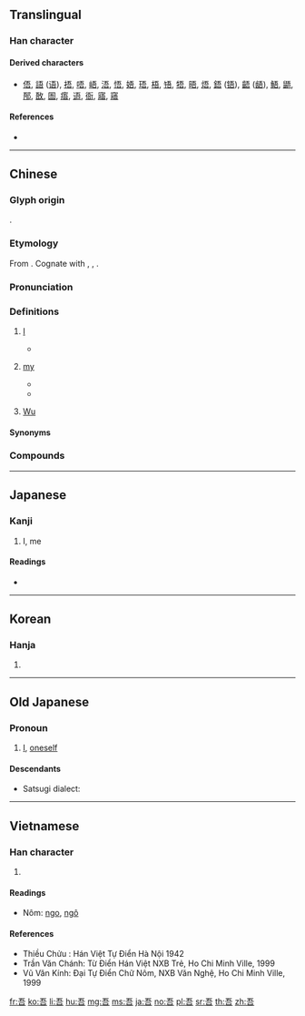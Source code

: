 {{character info/new}}
==Translingual==
{{stroke order|strokes=7}}

===Han character===
{{Han char|rn=30|rad=口|as=04|sn=7|four=10601|canj=MMR|ids=⿱五口}}

====Derived characters====
* [[俉]], [[語]] ([[语]]), [[捂]], [[唔]], [[峿]], [[浯]], [[悟]], [[娪]], [[珸]], [[梧]], [[啎]], [[牾]], [[晤]], [[焐]], [[鋙]] ([[铻]]), [[齬]] ([[龉]]), [[鯃]], [[鼯]], [[郚]], [[敔]], [[圄]], [[痦]], [[逜]], [[衙]], [[寤]], [[窹]]

====References====
* {{Han ref|kx=0180.030|dkj=03379|dj=0398.020|hdz=10585.130|uh=543E|ud=21566|bh=A75E|bd=42846}}

----

==Chinese==
{{zh-forms}}

===Glyph origin===
{{Han etyl}}
{{Han compound|ls=psc|五|口|c1=p|c2=s|t2=mouth}}.

===Etymology===
From {{inh|zh|sit-pro|*ŋa||I}}. Cognate with {{och-l|我|I}}, {{zh-l|俺|(''dialectal Mandarin'') I}}, {{zh-m|𠊎|(''Hakka'') I}}.

===Pronunciation===
{{zh-pron
|m=wú
|c=ng4
|h=pfs=ǹg/ngâ
|h_note=ǹg - literary; ngâ - vernacular (“my”)
|md=ngù
|mn=xm,qz,tw:ngô͘/qz,zz:gô͘
|w=3ngu,3hhngg
|mc=y
|oc=y
|ma=y
|cat=pron,det,pn
}}

===Definitions===
{{zh-hanzi}}

# {{lb|zh|literary|or|dialectal}} [[I]]
#* {{zh-x|吾 觀 全 地球 之 社會，未 有 凌亂 ^舊金山 之 華人 者。|From all the societies '''I''' have seen in the world, there is no society as disorderly as the Chinese community in San Francisco.|ref=February 1904, {{w|Liang Qichao}}, "''[[:zh:s:新大陸遊記|Travel Notes of the New Continent]]''"|CL}}
# {{lb|zh|literary|or|dialectal}} [[my]]
#* {{zh-x|吾 皇|'''my''' king|CL}}
#* {{zh-x|吾 姆|'''my''' mom|H}}
# {{surname|lang=zh}} [[Wu]]

====Synonyms====
{{zh-dial|我}}

===Compounds===
{{zh-der|伊吾|余吾|先吾著鞭|吾人|吾伊|吾儕|吾兄|吾吾|吾子|吾徒|吾愛|吾當|吾輩|吾道東矣|唯吾獨尊|執金吾|左支右吾|支吾|支吾其詞|支支吾吾|故吾|昆吾|東支西吾|江左夷吾|維吾爾|蒼吾讓兄|金吾|金吾不禁}}

----

==Japanese==

===Kanji===
{{ja-kanji|grade=|rs=口04}}

# I, me

====Readings====
* {{ja-readings|goon=[[ぐ]] (gu)|kanon=[[ご]] (go)|kun=[[われ]] (ware), [[わが]] (waga), [[あ]] (a)}}

----

==Korean==

===Hanja===
{{ko-hanja|hangeul=오|rv=o|mr=o}}

# {{defn|lang=ko|sort=口04}}

----

==Old Japanese==

===Pronoun===
{{head|ojp|pronoun|tr=wa|kana|わ}}

# [[I]], [[oneself]]

====Descendants====
* Satsugi dialect: {{l|und|おい|tr=oi}}

----

==Vietnamese==

===Han character===
{{vi-hantu|[[ngô]], [[ngo]]|rs=口04}}

# {{defn|lang=vi|sort=口04}}

====Readings====
* Nôm: [[ngo]], [[ngô]]

====References====
* Thiều Chửu : Hán Việt Tự Điển Hà Nội 1942
* Trần Văn Chánh: Từ Điển Hán Việt NXB Trẻ, Ho Chi Minh Ville, 1999
* Vũ Văn Kính: Đại Tự Điển Chữ Nôm, NXB Văn Nghệ, Ho Chi Minh Ville, 1999

[[fr:吾]]
[[ko:吾]]
[[li:吾]]
[[hu:吾]]
[[mg:吾]]
[[ms:吾]]
[[ja:吾]]
[[no:吾]]
[[pl:吾]]
[[sr:吾]]
[[th:吾]]
[[zh:吾]]